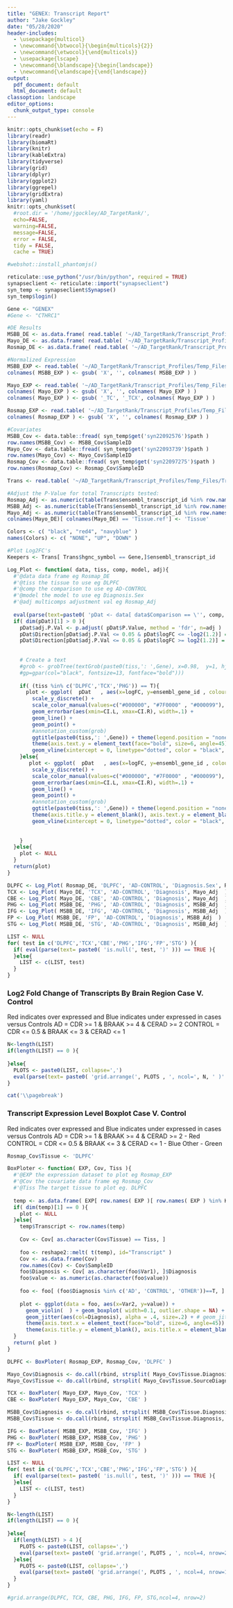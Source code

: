 ```yaml
---
title: "GENEX: Transcript Report"
author: "Jake Gockley"
date: "05/28/2020"
header-includes:
  - \usepackage{multicol}
  - \newcommand{\btwocol}{\begin{multicols}{2}}
  - \newcommand{\etwocol}{\end{multicols}}
  - \usepackage{lscape}
  - \newcommand{\blandscape}{\begin{landscape}}
  - \newcommand{\elandscape}{\end{landscape}}
output:
  pdf_document: default
  html_document: default
classoption: landscape
editor_options: 
  chunk_output_type: console
---
```


```r
knitr::opts_chunk$set(echo = F)
library(readr)
library(biomaRt)
library(knitr)
library(kableExtra)
library(tidyverse)
library(grid)
library(dplyr)
library(ggplot2)
library(ggrepel)
library(gridExtra)
library(yaml)
knitr::opts_chunk$set(
  #root.dir = '/home/jgockley/AD_TargetRank/',
  echo=FALSE,
  warning=FALSE,
  message=FALSE,
  error = FALSE,
  tidy = FALSE,
  cache = TRUE)

#webshot::install_phantomjs()
```

```r
reticulate::use_python("/usr/bin/python", required = TRUE)
synapseclient <- reticulate::import("synapseclient")
syn_temp <- synapseclient$Synapse()
syn_temp$login()

Gene <- "GENEX"
#Gene <- "CTHRC1"

#DE Results
MSBB_DE <- as.data.frame( read.table( '~/AD_TargetRank/Transcript_Profiles/Temp_Files/MSBB_DE.tsv', header= T, sep ='\t', stringsAsFactors = F  )) 
Mayo_DE <- as.data.frame( read.table( '~/AD_TargetRank/Transcript_Profiles/Temp_Files/Mayo_DE.tsv', header= T, sep ='\t', stringsAsFactors = F ) )
Rosmap_DE <- as.data.frame( read.table( '~/AD_TargetRank/Transcript_Profiles/Temp_Files/RosMap_DE.tsv', header= T, sep ='\t', stringsAsFactors = F ) )

#Normalized Expression
MSBB_EXP <- read.table( '~/AD_TargetRank/Transcript_Profiles/Temp_Files/MSBB_Exp.tsv', header= T, sep ='\t' )
colnames( MSBB_EXP ) <- gsub( 'X', '', colnames( MSBB_EXP ) )

Mayo_EXP <- read.table( '~/AD_TargetRank/Transcript_Profiles/Temp_Files/Mayo_Exp.tsv', header= T, sep ='\t' )
colnames( Mayo_EXP ) <- gsub( 'X', '', colnames( Mayo_EXP ) )
colnames( Mayo_EXP ) <- gsub( '_TC', '_TCX', colnames( Mayo_EXP ) )

Rosmap_EXP <- read.table( '~/AD_TargetRank/Transcript_Profiles/Temp_Files/RosMap_Exp.tsv', header= T, sep ='\t' )
colnames( Rosmap_EXP ) <- gsub( 'X', '', colnames( Rosmap_EXP ) )

#Covariates
MSBB_Cov <- data.table::fread( syn_temp$get('syn22092576')$path )
row.names(MSBB_Cov) <- MSBB_Cov$SampleID
Mayo_Cov <- data.table::fread( syn_temp$get('syn22093739')$path )
row.names(Mayo_Cov) <- Mayo_Cov$SampleID
Rosmap_Cov <- data.table::fread( syn_temp$get('syn22097275')$path )
row.names(Rosmap_Cov) <- Rosmap_Cov$SampleID

Trans <- read.table( '~/AD_TargetRank/Transcript_Profiles/Temp_Files/Translate.tsv', header= T, sep ='\t', stringsAsFactors = F )

#Adjust the P-Value for total Transcripts tested:
Rosmap_Adj <- as.numeric(table(Trans$ensembl_transcript_id %in% row.names(Rosmap_EXP))[2])
MSBB_Adj <- as.numeric(table(Trans$ensembl_transcript_id %in% row.names(MSBB_EXP))[2])
Mayo_Adj <- as.numeric(table(Trans$ensembl_transcript_id %in% row.names(Mayo_EXP))[2])
colnames(Mayo_DE)[ colnames(Mayo_DE) == 'Tissue.ref'] <- 'Tissue'

Colors <- c( "black", "red4", "navyblue" )
names(Colors) <- c( "NONE", "UP", "DOWN" )

#Plot Log2FC's
Keepers <- Trans[ Trans$hgnc_symbol == Gene,]$ensembl_transcript_id

Log_Plot <- function( data, tiss, comp, model, adj){
  #'@data data frame eg Rosmap_DE
  #'@tiss the tissue to use eg DLPFC
  #'@comp the comparison to use eg AD-CONTROL
  #'@model the model to use eg Diagnosis.Sex
  #'@adj multicomps adjustment val eg Rosmap_Adj
  
  eval(parse(text=paste0( 'pDat <- data[ data$Comparison == \'', comp,'\' & data$Model == \'', model,'\' & data$ensembl_gene_id %in% Keepers & data$Tissue == \'', tiss ,'\', ]' )))
  if( dim(pDat)[1] > 0 ){
    pDat$adj.P.Val <- p.adjust( pDat$P.Value, method = 'fdr', n=adj )
    pDat$Direction[pDat$adj.P.Val <= 0.05 & pDat$logFC <= -log2(1.2)] = 'DOWN'
    pDat$Direction[pDat$adj.P.Val <= 0.05 & pDat$logFC >= log2(1.2)] = 'UP'
    
    
    # Create a text
    #grob <- grobTree(textGrob(paste0(tiss,': ',Gene), x=0.98,  y=1, hjust=0,
    #gp=gpar(col="black", fontsize=13, fontface="bold")))
    
    if( (tiss %in% c('DLPFC','TCX','PHG')) == T){
      plot <- ggplot(  pDat   , aes(x=logFC, y=ensembl_gene_id , colour=Direction)) +
        scale_y_discrete() + 
        scale_color_manual(values=c("#000000", "#7F0000" , "#000099"), breaks =c("NONE", "UP" , "DOWN")) +
        geom_errorbar(aes(xmin=CI.L, xmax=CI.R), width=.1) +
        geom_line() +
        geom_point() +
        #annotation_custom(grob) 
        ggtitle(paste0(tiss,': ',Gene)) + theme(legend.position = "none") + theme(axis.title.y = element_blank()) +
        theme(axis.text.y = element_text(face="bold", size=6, angle=45)) +
        geom_vline(xintercept = 0, linetype="dotted", color = "black", size=1.5)
    }else{
       plot <- ggplot(  pDat   , aes(x=logFC, y=ensembl_gene_id , colour=Direction)) +
        scale_y_discrete() + 
        scale_color_manual(values=c("#000000", "#7F0000" , "#000099"), breaks =c("NONE", "UP" , "DOWN")) +
        geom_errorbar(aes(xmin=CI.L, xmax=CI.R), width=.1) +
        geom_line() +
        geom_point() +
        #annotation_custom(grob) 
        ggtitle(paste0(tiss,': ',Gene)) + theme(legend.position = "none") + 
        theme(axis.title.y = element_blank(), axis.text.y = element_blank()) +
        geom_vline(xintercept = 0, linetype="dotted", color = "black", size=1.5)
       
        
    } 
  }else{
    plot <- NULL
  }
  return(plot)
}

DLPFC <- Log_Plot( Rosmap_DE, 'DLPFC', 'AD-CONTROL', 'Diagnosis.Sex', Rosmap_Adj )
TCX <- Log_Plot( Mayo_DE, 'TCX', 'AD-CONTROL', 'Diagnosis', Mayo_Adj  )
CBE <- Log_Plot( Mayo_DE, 'CBE', 'AD-CONTROL', 'Diagnosis', Mayo_Adj  )
PHG <- Log_Plot( MSBB_DE, 'PHG', 'AD-CONTROL', 'Diagnosis', MSBB_Adj  )
IFG <- Log_Plot( MSBB_DE, 'IFG', 'AD-CONTROL', 'Diagnosis', MSBB_Adj  )
FP <- Log_Plot( MSBB_DE, 'FP', 'AD-CONTROL', 'Diagnosis', MSBB_Adj  )
STG <- Log_Plot( MSBB_DE, 'STG', 'AD-CONTROL', 'Diagnosis', MSBB_Adj  )

LIST <- NULL
for( test in c('DLPFC','TCX','CBE','PHG','IFG','FP','STG') ){
  if( eval(parse(text= paste0( 'is.null(', test, ')' ))) == TRUE ){
  }else{
    LIST <- c(LIST, test)
  }
}
```

### Log2 Fold Change of Transcripts By Brain Region Case V. Control
Red indicates over expressed and Blue indicates under expressed in cases versus Controls \newline
AD = CDR >= 1 & BRAAK >= 4 & CERAD >= 2 \newline
CONTROL = CDR <= 0.5 & BRAAK <= 3 & CERAD <= 1 \newline

```r
N<-length(LIST) 
if(length(LIST) == 0 ){
  
}else{
  PLOTS <- paste0(LIST, collapse=',')
  eval(parse(text= paste0( 'grid.arrange(', PLOTS , ', ncol=', N, ' )' )))
}
```

```r
cat('\\pagebreak')
```

### Transcript Expression Level Boxplot Case V. Control
Red indicates over expressed and Blue indicates under expressed in cases versus Controls \newline
AD = CDR >= 1 & BRAAK >= 4 & CERAD >= 2 - Red \newline
CONTROL = CDR <= 0.5 & BRAAK <= 3 & CERAD <= 1 - Blue \newline
Other - Green

```r
Rosmap_Cov$Tissue <- 'DLPFC'

BoxPloter <- function( EXP, Cov, Tiss ){
  #'@EXP the expression dataset to plot eg Rosmap_EXP
  #'@Cov the covariate data frame eg Rosmap_Cov
  #'@Tiss The target tissue to plot eg. DLPFC
  
  temp <- as.data.frame( EXP[ row.names( EXP )[ row.names( EXP ) %in% Keepers], ] )
  if( dim(temp)[1] == 0 ){
    plot <- NULL
  }else{
    temp$Transcript <- row.names(temp)
    
    Cov <- Cov[ as.character(Cov$Tissue) == Tiss, ]
    
    foo <- reshape2::melt( t(temp), id="Transcript" )
    Cov <- as.data.frame(Cov)
    row.names(Cov) <- Cov$SampleID
    foo$Diagnosis <- Cov[ as.character(foo$Var1), ]$Diagnosis
    foo$value <- as.numeric(as.character(foo$value))
    
    foo <- foo[ (foo$Diagnosis %in% c('AD', 'CONTROL', 'OTHER'))==T, ]
    
    plot <- ggplot(data = foo, aes(x=Var2, y=value)) + 
      geom_violin(  ) + geom_boxplot( width=0.1, outlier.shape = NA) +  theme(legend.position = "none") +
      geom_jitter(aes(col=Diagnosis), alpha = .4, size=.2) + # geom_jitter() +
      theme(axis.text.x = element_text(face="bold", size=6, angle=45)) + ggtitle(paste0(Tiss,': ',Gene)) +
      theme(axis.title.y = element_blank(), axis.title.x = element_blank(), legend.position = "none" )
  }
  return( plot )
}

DLPFC <- BoxPloter( Rosmap_EXP, Rosmap_Cov, 'DLPFC' )

Mayo_Cov$Diagnosis <- do.call(rbind, strsplit( Mayo_Cov$Tissue.Diagnosis, '[.]' ))[,2]
Mayo_Cov$Tissue <- do.call(rbind, strsplit( Mayo_Cov$Tissue.SourceDiagnosis, '[.]' ))[,1]

TCX <- BoxPloter( Mayo_EXP, Mayo_Cov, 'TCX' )
CBE <- BoxPloter( Mayo_EXP, Mayo_Cov, 'CBE' )

MSBB_Cov$Diagnosis <- do.call(rbind, strsplit( MSBB_Cov$Tissue.Diagnosis, '[.]' ))[,2]
MSBB_Cov$Tissue <- do.call(rbind, strsplit( MSBB_Cov$Tissue.Diagnosis, '[.]' ))[,1]

IFG <- BoxPloter( MSBB_EXP, MSBB_Cov, 'IFG' )
PHG <- BoxPloter( MSBB_EXP, MSBB_Cov, 'PHG' )
FP <- BoxPloter( MSBB_EXP, MSBB_Cov, 'FP' )
STG <- BoxPloter( MSBB_EXP, MSBB_Cov, 'STG' )

LIST <- NULL
for( test in c('DLPFC','TCX','CBE','PHG','IFG','FP','STG') ){
  if( eval(parse(text= paste0( 'is.null(', test, ')' ))) == TRUE ){
  }else{
    LIST <- c(LIST, test)
  }
}

```

```r
N<-length(LIST) 
if(length(LIST) == 0 ){
  
}else{
  if(length(LIST) > 4 ){
    PLOTS <- paste0(LIST, collapse=',')
    eval(parse(text= paste0( 'grid.arrange(', PLOTS , ', ncol=4, nrow=2 )' )))
  }else{
    PLOTS <- paste0(LIST, collapse=',')
    eval(parse(text= paste0( 'grid.arrange(', PLOTS , ', ncol=4, nrow=1 )' )))
  }
}

#grid.arrange(DLPFC, TCX, CBE, PHG, IFG, FP, STG,ncol=4, nrow=2)
```
